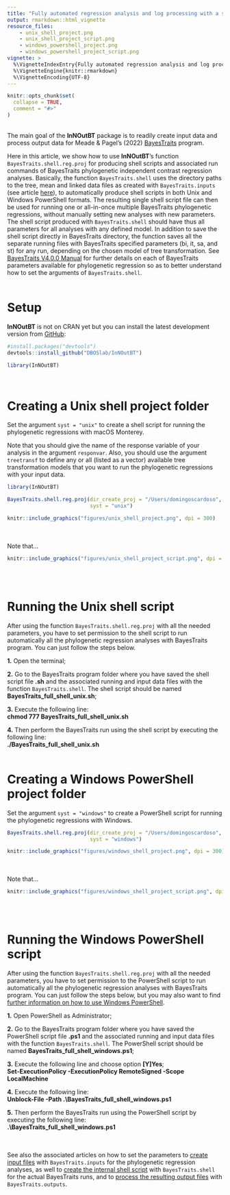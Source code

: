 ```yaml
---
title: "Fully automated regression analysis and log processing with a shell script"
output: rmarkdown::html_vignette
resource_files:
    - unix_shell_project.png
    - unix_shell_project_script.png
    - windows_powershell_project.png
    - windows_powershell_project_script.png
vignette: >
  %\VignetteIndexEntry{Fully automated regression analysis and log processing with a shell script}
  %\VignetteEngine{knitr::rmarkdown}
  %\VignetteEncoding{UTF-8}
---
```


```r
knitr::opts_chunk$set(
  collapse = TRUE,
  comment = "#>"
)
```

\
The main goal of the __InNOutBT__ package is to readily create input data and
process output data for Meade & Pagel's (2022) [BayesTraits](http://www.evolution.reading.ac.uk/BayesTraitsV4.0.0/BayesTraitsV4.0.0.html) 
program.\

Here in this article, we show how to use __InNOutBT__'s function `BayesTraits.shell.reg.proj`
for producing shell scripts and associated run commands of BayesTraits phylogenetic 
independent contrast regression analyses. Basically, the function `BayesTraits.shell`
uses the directory paths to the tree, mean and linked data files as created with
`BayesTraits.inputs` (see article [here](https://dboslab.github.io/InNOutBT/articles/independent_contrast_regression_inputs.html)),
to automatically produce shell scripts in both Unix and Windows PowerShell formats. 
The resulting single shell script file can then be used for running one or all-in-once
multiple BayesTraits phylogenetic regressions, without manually setting new analyses
with new parameters. The shell script produced with `BayesTraits.shell` should 
have thus all parameters for all analyses with any defined model. In addition to 
save the shell script directly in BayesTraits directory, the function saves all 
the separate running files with BayesTraits specified parameters (bi, it, sa, and
st) for any run, depending on the chosen model of tree transformation. See [BayesTraits V4.0.0 Manual](http://www.evolution.reading.ac.uk/BayesTraitsV4.0.0/Files/BayesTraitsV4.0.0-Manual.pdf)
for further details on each of BayesTraits parameters available for phylogenetic
regression so as to better understand how to set the arguments of `BayesTraits.shell`.\
\

# Setup

__InNOutBT__ is not on CRAN yet but you can install the latest development version 
from [GitHub](https://github.com/):

``` r
#install.packages("devtools")
devtools::install_github("DBOSlab/InNOutBT")
```
```r
library(InNOutBT)
```
\

# Creating a Unix shell project folder

Set the argument `syst = "unix"` to create a shell script for running the phylogenetic
regressions with macOS Monterey.\

Note that you should give the name of the response variable of your analysis in
the argument `responvar`. Also, you should use the argument `treetransf` to define
any or all (listed as a vector) available tree transformation models that you want
to run the phylogenetic regressions with your input data.\

```r
library(InNOutBT)

BayesTraits.shell.reg.proj(dir_create_proj = "/Users/domingoscardoso",
                           syst = "unix")
```

```r
knitr::include_graphics("figures/unix_shell_project.png", dpi = 300)
```

\
\
Note that...
\
```r
knitr::include_graphics("figures/unix_shell_project_script.png", dpi = 300)
```
\
\

# Running the Unix shell script 

After using the function `BayesTraits.shell.reg.proj` with all the needed parameters, you 
have to set permission to the shell script to run automatically all the phylogenetic 
regression analyses with BayesTraits program. You can just follow the steps below.\

__1.__ Open the terminal;\

__2.__ Go to the BayesTraits program folder where you have saved the shell script 
file __.sh__ and the associated running and input data files with the function `BayesTraits.shell`.
The shell script should be named __BayesTraits_full_shell_unix.sh__;\

__3.__ Execute the following line:\
__chmod 777 BayesTraits_full_shell_unix.sh__

__4.__ Then perform the BayesTraits run using the shell script by executing the following line:\
__./BayesTraits_full_shell_unix.sh__
\
\

# Creating a Windows PowerShell project folder

Set the argument `syst = "windows"` to create a PowerShell script for running the 
phylogenetic regressions with Windows. 

```r
BayesTraits.shell.reg.proj(dir_create_proj = "/Users/domingoscardoso",
                           syst = "windows")
```

```r
knitr::include_graphics("figures/windows_shell_project.png", dpi = 300)
```

\
\
Note that...
\
```r
knitr::include_graphics("figures/windows_shell_project_script.png", dpi = 300)
```
\
\

# Running the Windows PowerShell script 

After using the function `BayesTraits.shell.reg.proj` with all the needed parameters, you 
have to set permission to the PowerShell script to run automatically all the 
phylogenetic regression analyses with BayesTraits program. You can just follow the
steps below, but you may also want to find [further information on how to use Windows PowerShell](https://docs.microsoft.com/en-us/powershell/module/microsoft.powershell.security/set-executionpolicy?view=powershell-7.2).

__1.__ Open PowerShell as Administrator;\

__2.__ Go to the BayesTraits program folder where you have saved the PowerShell script
file __.ps1__ and the associated running and input data files with the function `BayesTraits.shell`.
The PowerShell script should be named __BayesTraits_full_shell_windows.ps1__;\

__3.__ Execute the following line and choose option __[Y]Yes__;\
__Set-ExecutionPolicy -ExecutionPolicy RemoteSigned -Scope LocalMachine__

__4.__ Execute the following line:\
__Unblock-File -Path .\\BayesTraits_full_shell_windows.ps1__

__5.__ Then perform the BayesTraits run using the PowerShell script by executing the following line:\
__.\\BayesTraits_full_shell_windows.ps1__

\
\
See also the associated articles on how to set the parameters to [create input files ](https://dboslab.github.io/InNOutBT/articles/independent_contrast_regression_inputs.html)
with `BayesTraits.inputs` for the phylogenetic regression analyses, as well to [create the internal shell script](https://dboslab.github.io/InNOutBT/articles/independent_contrast_regression_shell.html) with `BayesTraits.shell` for the actual BayesTraits runs, and to [process the resulting output files](https://dboslab.github.io/InNOutBT/articles/independent_contrast_regression_outputs.html) with `BayesTraits.outputs`.
